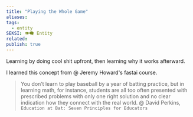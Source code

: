 ```yaml
---
title: "Playing the Whole Game"
aliases: 
tags:
  - entity
SEKSI: 👁️‍🗨️ Entity
related:
publish: true
---
```



Learning by doing cool shit upfront, then learning why it works afterward.

I learned this concept from @ Jeremy Howard's fastai course.

> You don’t learn to play baseball by a year of batting practice, but in learning math, for instance, students are all too often presented with prescribed problems with only one right solution and no clear indication how they connect with the real world.
> @ David Perkins, `Education at Bat: Seven Principles for Educators`

